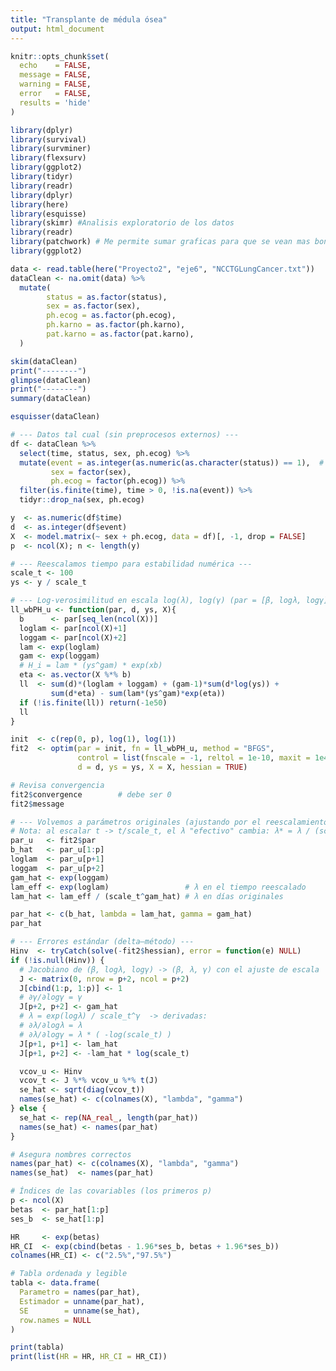 ```yaml
---
title: "Transplante de médula ósea"
output: html_document
---
```




```r
knitr::opts_chunk$set(
  echo    = FALSE,   
  message = FALSE,   
  warning = FALSE,   
  error   = FALSE,   
  results = 'hide'   
)

library(dplyr)
library(survival)
library(survminer)
library(flexsurv)
library(ggplot2)
library(tidyr)
library(readr)
library(dplyr)
library(here)
library(esquisse)
library(skimr) #Analisis exploratorio de los datos
library(readr)
library(patchwork) # Me permite sumar graficas para que se vean mas bonitas
library(ggplot2)
```

```r
data <- read.table(here("Proyecto2", "eje6", "NCCTGLungCancer.txt"))
dataClean <- na.omit(data) %>% 
  mutate(
        status = as.factor(status),
        sex = as.factor(sex),
        ph.ecog = as.factor(ph.ecog),
        ph.karno = as.factor(ph.karno),
        pat.karno = as.factor(pat.karno),
  )
```



```r
skim(dataClean)
print("--------")
glimpse(dataClean)
print("--------")
summary(dataClean)
```


```r
esquisser(dataClean)
```




```r

# --- Datos tal cual (sin preprocesos externos) ---
df <- dataClean %>%
  select(time, status, sex, ph.ecog) %>%
  mutate(event = as.integer(as.numeric(as.character(status)) == 1),  # en tu data: 1 = muerto
         sex = factor(sex),
         ph.ecog = factor(ph.ecog)) %>%
  filter(is.finite(time), time > 0, !is.na(event)) %>%
  tidyr::drop_na(sex, ph.ecog)

y  <- as.numeric(df$time)
d  <- as.integer(df$event)
X  <- model.matrix(~ sex + ph.ecog, data = df)[, -1, drop = FALSE]
p  <- ncol(X); n <- length(y)

# --- Reescalamos tiempo para estabilidad numérica ---
scale_t <- 100
ys <- y / scale_t

# --- Log-verosimilitud en escala log(λ), log(γ) (par = [β, logλ, logγ]) ---
ll_wbPH_u <- function(par, d, ys, X){
  b      <- par[seq_len(ncol(X))]
  loglam <- par[ncol(X)+1]
  loggam <- par[ncol(X)+2]
  lam <- exp(loglam)
  gam <- exp(loggam)
  # H_i = lam * (ys^gam) * exp(xb)
  eta <- as.vector(X %*% b)
  ll  <- sum(d)*(loglam + loggam) + (gam-1)*sum(d*log(ys)) +
         sum(d*eta) - sum(lam*(ys^gam)*exp(eta))
  if (!is.finite(ll)) return(-1e50)
  ll
}

init  <- c(rep(0, p), log(1), log(1))
fit2  <- optim(par = init, fn = ll_wbPH_u, method = "BFGS",
               control = list(fnscale = -1, reltol = 1e-10, maxit = 1e4),
               d = d, ys = ys, X = X, hessian = TRUE)

# Revisa convergencia
fit2$convergence        # debe ser 0
fit2$message

# --- Volvemos a parámetros originales (ajustando por el reescalamiento del tiempo) ---
# Nota: al escalar t -> t/scale_t, el λ "efectivo" cambia: λ* = λ / (scale_t^γ)
par_u   <- fit2$par
b_hat   <- par_u[1:p]
loglam  <- par_u[p+1]
loggam  <- par_u[p+2]
gam_hat <- exp(loggam)
lam_eff <- exp(loglam)                 # λ en el tiempo reescalado
lam_hat <- lam_eff / (scale_t^gam_hat) # λ en días originales

par_hat <- c(b_hat, lambda = lam_hat, gamma = gam_hat)
par_hat

# --- Errores estándar (delta–método) ---
Hinv  <- tryCatch(solve(-fit2$hessian), error = function(e) NULL)
if (!is.null(Hinv)) {
  # Jacobiano de (β, logλ, logγ) -> (β, λ, γ) con el ajuste de escala
  J <- matrix(0, nrow = p+2, ncol = p+2)
  J[cbind(1:p, 1:p)] <- 1
  # ∂γ/∂logγ = γ
  J[p+2, p+2] <- gam_hat
  # λ = exp(logλ) / scale_t^γ  -> derivadas:
  # ∂λ/∂logλ = λ
  # ∂λ/∂logγ = λ * ( -log(scale_t) )
  J[p+1, p+1] <- lam_hat
  J[p+1, p+2] <- -lam_hat * log(scale_t)

  vcov_u <- Hinv
  vcov_t <- J %*% vcov_u %*% t(J)
  se_hat <- sqrt(diag(vcov_t))
  names(se_hat) <- c(colnames(X), "lambda", "gamma")
} else {
  se_hat <- rep(NA_real_, length(par_hat))
  names(se_hat) <- names(par_hat)
}


```



```r

# Asegura nombres correctos
names(par_hat) <- c(colnames(X), "lambda", "gamma")
names(se_hat)  <- names(par_hat)

# Índices de las covariables (los primeros p)
p <- ncol(X)
betas  <- par_hat[1:p]
ses_b  <- se_hat[1:p]

HR     <- exp(betas)
HR_CI  <- exp(cbind(betas - 1.96*ses_b, betas + 1.96*ses_b))
colnames(HR_CI) <- c("2.5%","97.5%")

# Tabla ordenada y legible
tabla <- data.frame(
  Parametro = names(par_hat),
  Estimador = unname(par_hat),
  SE        = unname(se_hat),
  row.names = NULL
)

print(tabla)
print(list(HR = HR, HR_CI = HR_CI))


```




```r


```




```r


```




```r


```





```r


```

